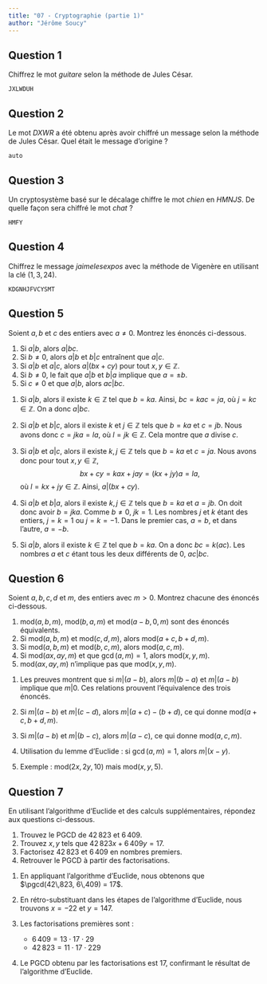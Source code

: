 ```yaml
---
title: "07 - Cryptographie (partie 1)"
author: "Jérôme Soucy"
---
```


## Question 1

Chiffrez le mot _guitare_ selon la méthode de Jules César.

::: solution
`JXLWDUH`
:::

## Question 2

Le mot _DXWR_ a été obtenu après avoir chiffré un message selon la méthode de Jules César. Quel était le message d'origine ?

::: solution
`auto`
:::

## Question 3

Un cryptosystème basé sur le décalage chiffre le mot _chien_ en _HMNJS_. De quelle façon sera chiffré le mot _chat_ ?

::: solution
`HMFY`
:::

## Question 4

Chiffrez le message _jaimelesexpos_ avec la méthode de Vigenère en utilisant la clé $(1,3,24)$.

::: solution
`KDGNHJFVCYSMT`
:::

## Question 5

Soient $a, b$ et $c$ des entiers avec $a \neq 0$. Montrez les énoncés ci-dessous.

1. Si $a|b$, alors $a|bc$.
2. Si $b \neq 0$, alors $a|b$ et $b|c$ entraînent que $a|c$.
3. Si $a|b$ et $a|c$, alors $a|(bx+cy)$ pour tout $x, y \in \mathbb{Z}$.
4. Si $b \neq 0$, le fait que $a|b$ et $b|a$ implique que $a = \pm b$.
5. Si $c \neq 0$ et que $a|b$, alors $ac|bc$.

::: solution
1. Si $a|b$, alors il existe $k \in \mathbb{Z}$ tel que $b = ka$. Ainsi, $bc = kac = ja$, où $j = kc \in \mathbb{Z}$. On a donc $a|bc$.

2. Si $a|b$ et $b|c$, alors il existe $k$ et $j \in \mathbb{Z}$ tels que $b = ka$ et $c = jb$. Nous avons donc $c = jka = la$, où $l = jk \in \mathbb{Z}$. Cela montre que $a$ divise $c$.

3. Si $a|b$ et $a|c$, alors il existe $k, j \in \mathbb{Z}$ tels que $b = ka$ et $c = ja$. Nous avons donc pour tout $x, y \in \mathbb{Z}$,
   $$
   bx + cy = kax + jay = (kx + jy)a = la,
   $$
   où $l = kx + jy \in \mathbb{Z}$. Ainsi, $a|(bx+cy)$.

4. Si $a|b$ et $b|a$, alors il existe $k, j \in \mathbb{Z}$ tels que $b = ka$ et $a = jb$. On doit donc avoir $b = jka$. Comme $b \neq 0$, $jk = 1$. Les nombres $j$ et $k$ étant des entiers, $j = k = 1$ ou $j = k = -1$. Dans le premier cas, $a = b$, et dans l'autre, $a = -b$.

5. Si $a|b$, alors il existe $k \in \mathbb{Z}$ tel que $b = ka$. On a donc $bc = k(ac)$. Les nombres $a$ et $c$ étant tous les deux différents de 0, $ac|bc$.
:::

## Question 6

Soient $a, b, c, d$ et $m$, des entiers avec $m > 0$. Montrez chacune des énoncés ci-dessous.

1. $\text{mod}(a, b, m)$, $\text{mod}(b, a, m)$ et $\text{mod}(a-b, 0, m)$ sont des énoncés équivalents.
2. Si $\text{mod}(a, b, m)$ et $\text{mod}(c, d, m)$, alors $\text{mod}(a+c, b+d, m)$.
3. Si $\text{mod}(a, b, m)$ et $\text{mod}(b, c, m)$, alors $\text{mod}(a, c, m)$.
4. Si $\text{mod}(ax, ay, m)$ et que $\gcd(a, m) = 1$, alors $\text{mod}(x, y, m)$.
5. $\text{mod}(ax, ay, m)$ n'implique pas que $\text{mod}(x, y, m)$.

::: solution
1. Les preuves montrent que si $m | (a-b)$, alors $m | (b-a)$ et $m | (a-b)$ implique que $m | 0$. Ces relations prouvent l'équivalence des trois énoncés.

2. Si $m | (a-b)$ et $m | (c-d)$, alors $m | (a+c) - (b+d)$, ce qui donne $\text{mod}(a+c, b+d, m)$.

3. Si $m | (a-b)$ et $m | (b-c)$, alors $m | (a-c)$, ce qui donne $\text{mod}(a, c, m)$.

4. Utilisation du lemme d'Euclide : si $\gcd(a, m) = 1$, alors $m | (x-y)$.

5. Exemple : $\text{mod}(2x, 2y, 10)$ mais $\text{mod}(x, y, 5)$.
:::

## Question 7

En utilisant l'algorithme d'Euclide et des calculs supplémentaires, répondez aux questions ci-dessous.

1. Trouvez le PGCD de $42\,823$ et $6\,409$.
2. Trouvez $x, y$ tels que $42\,823x + 6\,409y = 17$.
3. Factorisez $42\,823$ et $6\,409$ en nombres premiers.
4. Retrouver le PGCD à partir des factorisations.

::: solution
1. En appliquant l'algorithme d'Euclide, nous obtenons que $\pgcd(42\,823, 6\,409) = 17$.

2. En rétro-substituant dans les étapes de l'algorithme d'Euclide, nous trouvons $x = -22$ et $y = 147$.

3. Les factorisations premières sont :
   - $6\,409 = 13 \cdot 17 \cdot 29$
   - $42\,823 = 11 \cdot 17 \cdot 229$

4. Le PGCD obtenu par les factorisations est $17$, confirmant le résultat de l'algorithme d'Euclide.
:::
